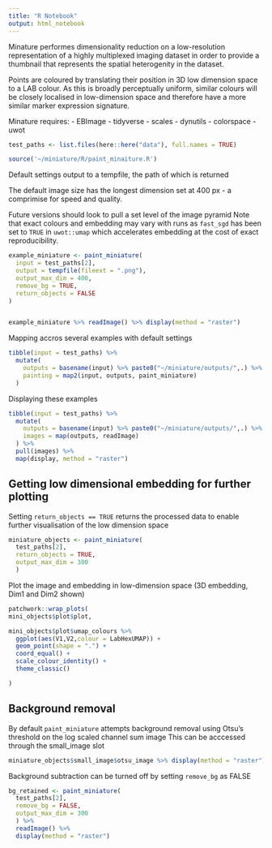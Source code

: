 ```yaml
---
title: "R Notebook"
output: html_notebook
---
```


Minature performes dimensionality reduction on a low-resolution representation of a highly multiplexed imaging dataset in order to provide a thumbnail that represents the spatial heterogenity in the dataset.

Points are coloured by translating their position in 3D low dimension space to a LAB colour. As this is broadly perceptually uniform, similar colours will be closely localised in low-dimension space and therefore have a more similar marker expression signature.

Minature requires: 
- EBImage
- tidyverse
- scales
- dynutils
- colorspace
- uwot

```r
test_paths <- list.files(here::here("data"), full.names = TRUE)
```

```r

source('~/miniature/R/paint_minaiture.R')

```

Default settings output to a tempfile, the path of which is returned

The default image size has the longest dimension set at 400 px - a comprimise for speed and quality.

Future versions should look to pull a set level of the image pyramid
Note that exact colours and embedding may vary with runs as `fast_sgd` has been set to `TRUE` in `uwot::umap` which accelerates embedding at the cost of exact reproducibility.

```r

example_miniature <- paint_miniature(
  input = test_paths[2],
  output = tempfile(fileext = ".png"),
  output_max_dim = 400,
  remove_bg = TRUE,
  return_objects = FALSE
)


example_miniature %>% readImage() %>% display(method = "raster")
```

Mapping accros several examples with default settings

```r
tibble(input = test_paths) %>%
  mutate(
    outputs = basename(input) %>% paste0("~/miniature/outputs/",.) %>% str_remove(".ome.tif*") %>% paste0(.,"-miniature.png"),
    painting = map2(input, outputs, paint_miniature)
  ) 
```

Displaying these examples
```r
tibble(input = test_paths) %>%
  mutate(
    outputs = basename(input) %>% paste0("~/miniature/outputs/",.) %>% str_remove(".ome.tif*") %>% paste0(.,"-miniature.png"),
    images = map(outputs, readImage)
  ) %>%
  pull(images) %>%
  map(display, method = "raster") 
```



## Getting low dimensional embedding for further plotting

Setting `return_objects == TRUE` returns the processed data to enable further visualisation of the low dimension space
```r
miniature_objects <- paint_miniature(
  test_paths[2], 
  return_objects = TRUE, 
  output_max_dim = 300
  )
```
Plot the image and embedding in low-dimension space (3D embedding, Dim1 and Dim2 shown)

```r

patchwork::wrap_plots(
mini_objects$plot$plot,

mini_objects$plot$umap_colours %>%
  ggplot(aes(V1,V2,colour = LabHexUMAP)) +
  geom_point(shape = ".") +
  coord_equal() +
  scale_colour_identity() +
  theme_classic()

)


```

## Background removal

By default `paint_miniature` attempts background removal using Otsu's threshold on the log scaled channel sum image
This can be acccessed through the small_image slot

```r

miniature_objects$small_image$otsu_image %>% display(method = "raster")

```

Background subtraction can be turned off by setting `remove_bg` as FALSE

```r
bg_retained <- paint_miniature(
  test_paths[2], 
  remove_bg = FALSE,
  output_max_dim = 300
  ) %>%
  readImage() %>%
  display(method = "raster")
```

